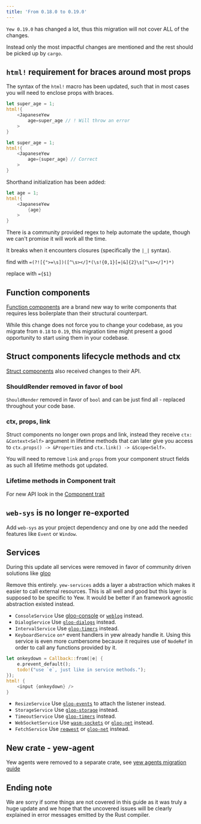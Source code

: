 ```yaml
---
title: 'From 0.18.0 to 0.19.0'
---
```



`Yew 0.19.0` has changed a lot, thus this migration will not cover ALL of the changes.

Instead only the most impactful changes are mentioned and the rest should be picked up by `cargo`.

## `html!` requirement for braces around most props

The syntax of the `html!` macro has been updated, such that in most cases you will need to enclose
props with braces.

<Tabs>
  <TabItem value="Invalid" label="Invalid">

```rust ,ignore {4}
let super_age = 1;
html!{
    <JapaneseYew
        age=super_age // ! Will throw an error
    >
}
```

  </TabItem>
  <TabItem value="Valid" label="Valid">

```rust ,ignore {4}
let super_age = 1;
html!{
    <JapaneseYew
        age={super_age} // Correct
    >
}
```

  </TabItem>
  <TabItem value="Shorthand" label="Shorthand">

Shorthand initialization has been added:

```rust ,ignore {4}
let age = 1;
html!{
    <JapaneseYew
        {age}
    >
}
```

  </TabItem>
</Tabs>

There is a community provided regex to help automate the update, though we can't promise it will work
all the time.

It breaks when it encounters closures (specifically the `|_|` syntax).

find with `=(?![{">=\s])([^\s></]*(\s!{0,1}[=|&]{2}\s[^\s></]*)*)`

replace with `={$1}`

## Function components

[Function components](concepts/function-components/introduction.mdx) are a brand new way to write components that
requires less boilerplate than their structural counterpart.

While this change does not force you to change your codebase, as you migrate from `0.18` to `0.19`, this migration time might present a good opportunity to start using them in your codebase.

## Struct components lifecycle methods and ctx

[Struct components](advanced-topics/struct-components/introduction.mdx) also received changes to their API.

### ShouldRender removed in favor of bool

`ShouldRender` removed in favor of `bool` and can be just find all - replaced throughout your code base.

### ctx, props, link

Struct components no longer own props and link, instead they receive `ctx: &Context<Self>` argument in lifetime methods that can later give you access to `ctx.props() -> &Properties` and `ctx.link() -> &Scope<Self>`.

You will need to remove `link` and `props` from your component struct fields as such all lifetime methods got updated.

### Lifetime methods in Component trait

For new API look in the [Component trait](https://github.com/yewstack/yew/blob/9b6bc96826d53ec38aa3ecc02e3a1e132692c411/packages/yew/src/html/component/mod.rs#L37-L97)

## `web-sys` is no longer re-exported

Add `web-sys` as your project dependency and one by one add the needed features like `Event` or `Window`.

## Services

During this update all services were removed in favor of community driven solutions like [gloo](https://github.com/rustwasm/gloo)

Remove this entirely. `yew-services` adds a layer a abstraction which makes it easier to call external resources. This is all well and good but this layer is supposed to be specific to Yew. It would be better if an framework agnostic abstraction existed instead.

- `ConsoleService`
  Use [gloo-console](https://crates.io/crates/gloo-console) or [`weblog`](https://crates.io/crates/weblog) instead.
- `DialogService`
  Use [`gloo-dialogs`](https://docs.rs/gloo-dialogs/) instead.
- `IntervalService`
  Use [`gloo-timers`](https://docs.rs/gloo-timers/) instead.
- `KeyboardService`
  `on*` event handlers in yew already handle it. Using this service is even more cumbersome because it requires use of `NodeRef` in order to call any functions provided by it.

```rust ,ignore
let onkeydown = Callback::from(|e| {
    e.prevent_default();
    todo!("use `e`, just like in service methods.");
});
html! {
    <input {onkeydown} />
}
```

- `ResizeService`
  Use [`gloo-events`](https://docs.rs/gloo-events) to attach the listener instead.
- `StorageService`
  Use [`gloo-storage`](https://docs.rs/gloo-storage/) instead.
- `TimeoutService`
  Use [`gloo-timers`](https://docs.rs/gloo-timers/) instead.
- `WebSocketService`
  Use [`wasm-sockets`](https://github.com/scratchyone/wasm-sockets) or [`gloo-net`](https://crates.io/crates/gloo-net) instead.
- `FetchService`
  Use [`reqwest`](https://crates.io/crates/reqwest) or [`gloo-net`](https://crates.io/crates/gloo-net) instead.

## New crate - yew-agent

Yew agents were removed to a separate crate, see [yew agents migration guide](./../yew-agent/from-0_0_0-to-0_1_0)

## Ending note

We are sorry if some things are not covered in this guide as it was truly a huge update and we hope
that the uncovered issues will be clearly explained in error messages emitted by the Rust compiler.
